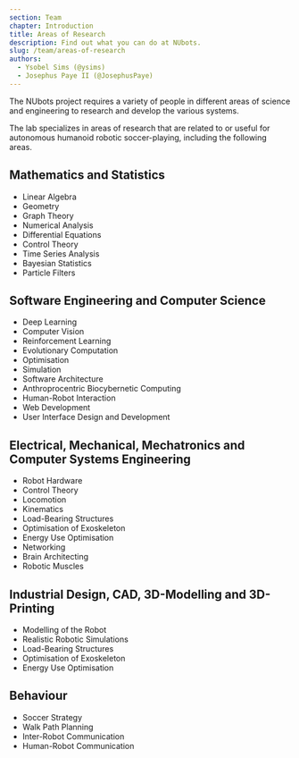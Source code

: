 ```yaml
---
section: Team
chapter: Introduction
title: Areas of Research
description: Find out what you can do at NUbots.
slug: /team/areas-of-research
authors:
  - Ysobel Sims (@ysims)
  - Josephus Paye II (@JosephusPaye)
---
```


The NUbots project requires a variety of people in different areas of science and engineering to research and develop the various systems.

The lab specializes in areas of research that are related to or useful for autonomous humanoid robotic soccer-playing, including the following areas.

## Mathematics and Statistics

- Linear Algebra
- Geometry
- Graph Theory
- Numerical Analysis
- Differential Equations
- Control Theory
- Time Series Analysis
- Bayesian Statistics
- Particle Filters

## Software Engineering and Computer Science

- Deep Learning
- Computer Vision
- Reinforcement Learning
- Evolutionary Computation
- Optimisation
- Simulation
- Software Architecture
- Anthroprocentric Biocybernetic Computing
- Human-Robot Interaction
- Web Development
- User Interface Design and Development

## Electrical, Mechanical, Mechatronics and Computer Systems Engineering

- Robot Hardware
- Control Theory
- Locomotion
- Kinematics
- Load-Bearing Structures
- Optimisation of Exoskeleton
- Energy Use Optimisation
- Networking
- Brain Architecting
- Robotic Muscles

## Industrial Design, CAD, 3D-Modelling and 3D-Printing

- Modelling of the Robot
- Realistic Robotic Simulations
- Load-Bearing Structures
- Optimisation of Exoskeleton
- Energy Use Optimisation

## Behaviour

- Soccer Strategy
- Walk Path Planning
- Inter-Robot Communication
- Human-Robot Communication
